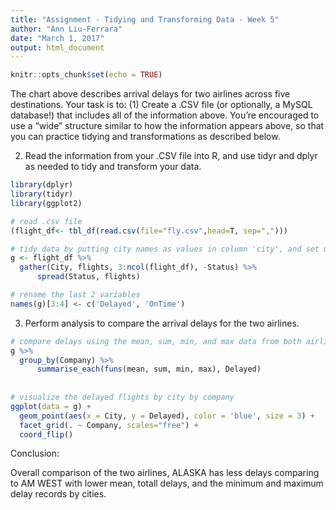 ---
title: "Assignment - Tidying and Transforming Data - Week 5"
author: "Ann Liu-Ferrara"
date: "March 1, 2017"
output: html_document
---

```{r setup, include=FALSE}
knitr::opts_chunk$set(echo = TRUE)
```
The chart above describes arrival delays for two airlines across five destinations. Your task is to:
(1) Create a .CSV file (or optionally, a MySQL database!) that includes all of the information above. You're encouraged to use a "wide" structure similar to how the information appears above, so that you can practice tidying and transformations as described below.

(2) Read the information from your .CSV file into R, and use tidyr and dplyr as needed to tidy and transform your data.

```{r echo = TRUE}
library(dplyr)
library(tidyr)
library(ggplot2)

# read .csv file
(flight_df<- tbl_df(read.csv(file="fly.csv",head=T, sep=",")))

# tidy data by putting city names as values in column 'city', and set up 'delayed' and 'on time' as variable, and spread into columns. 
g <- flight_df %>%  
  gather(City, flights, 3:ncol(flight_df), -Status) %>%   
      spread(Status, flights)

# rename the last 2 variables
names(g)[3:4] <- c('Delayed', 'OnTime')
```

(3) Perform analysis to compare the arrival delays for the two airlines.

```{r echo=TRUE}

# compare delays using the mean, sum, min, and max data from both airlines.
g %>% 
  group_by(Company) %>%
      summarise_each(funs(mean, sum, min, max), Delayed) 
   
      
# visualize the delayed flights by city by company
ggplot(data = g) +
  geom_point(aes(x = City, y = Delayed), color = 'blue', size = 3) +
  facet_grid(. ~ Company, scales="free") +
  coord_flip()

```

Conclusion:

Overall comparison of the two airlines, ALASKA has less delays comparing to AM WEST with lower mean, totall delays, and the minimum and maximum delay records by cities.